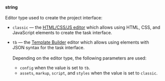 **string**<br/><br/>Editor type used to create the project interface:

- `classic` — the [HTML/CSS/JS editor](/docs-new/guide/spec) which allows using HTML, CSS, and JavaScript elements to create the task interface.
- `tb` — the [Template Builder](/docs-new/template-builder/) editor which allows using elements with JSON syntax for the task interface.<br/><br/>Depending on the editor type, the following parameters are used:

    - `config` when the value is set to `tb`.
    - `assets`, `markup`, `script`, and `styles` when the value is set to `classic`.
